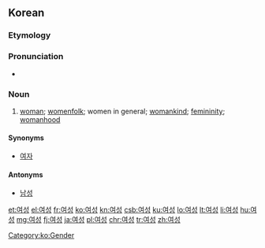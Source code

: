 ==Korean==
{{ko-hanjatab|女|性}}

===Etymology===
{{ko-etym-sino|女|female|性|sex}}

===Pronunciation===
* {{IPA|/jʌsʌŋ/|lang=ko}}

===Noun===
{{ko-noun|hanja=女性}}

# [[woman]]; [[womenfolk]]; women in general; [[womankind]]; [[femininity]]; [[womanhood]]

====Synonyms====
* [[여자]]

====Antonyms====
* [[남성]]

[[Category:ko:Gender]]

[[et:여성]]
[[el:여성]]
[[fr:여성]]
[[ko:여성]]
[[kn:여성]]
[[csb:여성]]
[[ku:여성]]
[[lo:여성]]
[[lt:여성]]
[[li:여성]]
[[hu:여성]]
[[mg:여성]]
[[fj:여성]]
[[ja:여성]]
[[pl:여성]]
[[chr:여성]]
[[tr:여성]]
[[zh:여성]]